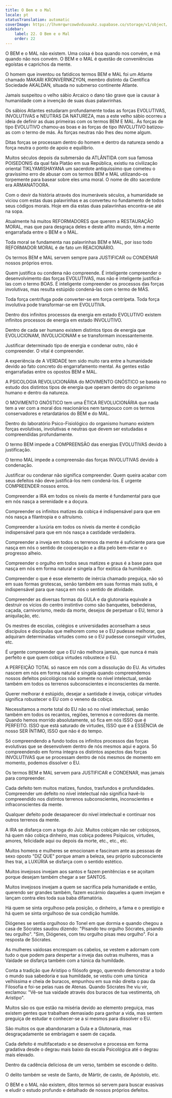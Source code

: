 ```yaml
---
title: O Bem e o Mal
locale: pt
statusTranslation: automatic
coverImage: https://lhvmrqwrcowdvduuaukz.supabase.co/storage/v1/object/public/strapi-uploads/small_cover-educacion-fundamental.webp-2d51a7828a2b1309555be27f7e2a61a0.webp
sidebar:
    label: 22. O Bem e o Mal
    order: 22
---
```

O BEM e o MAL não existem. Uma coisa é boa quando nos convém, e má quando não nos convém. O BEM e o MAL é questão de conveniências egoístas e caprichos da mente.

O homem que inventou os fatídicos termos BEM e MAL foi um Atlante chamado MAKARI KRONVERNKZYON, membro distinto da Científica Sociedade AKALDAN, situada no submerso continente Atlante.

Jamais suspeitou o velho sábio Arcaico o dano tão grave que ia causar à humanidade com a invenção de suas duas palavrinhas.

Os sábios Atlantes estudaram profundamente todas as forças EVOLUTIVAS, INVOLUTIVAS e NEUTRAS DA NATUREZA, mas a este velho sábio ocorreu a ideia de definir as duas primeiras com os termos BEM E MAL. Às forças de tipo EVOLUTIVO chamou-as boas e às forças de tipo INVOLUTIVO batizou-as com o termo de más. Às forças neutras não lhes deu nome algum.

Ditas forças se processam dentro do homem e dentro da natureza sendo a força neutra o ponto de apoio e equilíbrio.

Muitos séculos depois da submersão da ATLÂNTIDA com sua famosa POISEDONIS da qual fala Platão em sua República, existiu na civilização oriental TIKLYAMISHAYANA um sacerdote antiquíssimo que cometeu o gravíssimo erro de abusar com os termos BEM e MAL utilizando-os torpemente para basear sobre eles uma moral. O nome de dito sacerdote era ARMANATOORA.

Com o devir da história através dos inumeráveis séculos, a humanidade se viciou com estas duas palavrinhas e as converteu no fundamento de todos seus códigos morais. Hoje em dia estas duas palavrinhas encontra-se até na sopa.

Atualmente há muitos REFORMADORES que querem a RESTAURAÇÃO MORAL, mas que para desgraça deles e deste aflito mundo, têm a mente engarrafada entre o BEM e o MAL.

Toda moral se fundamenta nas palavrinhas BEM e MAL, por isso todo REFORMADOR MORAL é de fato um REACIONÁRIO.

Os termos BEM e MAL servem sempre para JUSTIFICAR ou CONDENAR nossos próprios erros.

Quem justifica ou condena não compreende. É inteligente compreender o desenvolvimento das forças EVOLUTIVAS, mas não é inteligente justificá-las com o termo BOAS. É inteligente compreender os processos das forças involutivas, mas resulta estúpido condená-las com o termo de MÁS.

Toda força centrífuga pode converter-se em força centrípeta. Toda força involutiva pode transformar-se em EVOLUTIVA.

Dentro dos infinitos processos da energia em estado EVOLUTIVO existem infinitos processos de energia em estado INVOLUTIVO.

Dentro de cada ser humano existem distintos tipos de energia que EVOLUCIONAM, INVOLUCIONAM e se transformam incessantemente.

Justificar determinado tipo de energia e condenar outro, não é compreender. O vital é compreender.

A experiência de A VERDADE tem sido muito rara entre a humanidade devido ao fato concreto do engarrafamento mental. As gentes estão engarrafadas entre os opostos BEM e MAL.

A PSICOLOGIA REVOLUCIONÁRIA do MOVIMENTO GNÓSTICO se baseia no estudo dos distintos tipos de energia que operam dentro do organismo humano e dentro da natureza.

O MOVIMENTO GNÓSTICO tem uma ÉTICA REVOLUCIONÁRIA que nada tem a ver com a moral dos reacionários nem tampouco com os termos conservadores e retardatários do BEM e do MAL.

Dentro do laboratório Psico-Fisiológico do organismo humano existem forças evolutivas, involutivas e neutras que devem ser estudadas e compreendidas profundamente.

O termo BEM impede a COMPREENSÃO das energias EVOLUTIVAS devido à justificação.

O termo MAL impede a compreensão das forças INVOLUTIVAS devido à condenação.

Justificar ou condenar não significa compreender. Quem queira acabar com seus defeitos não deve justificá-los nem condená-los. É urgente COMPREENDER nossos erros.

Compreender a IRA em todos os níveis da mente é fundamental para que em nós nasça a serenidade e a doçura.

Compreender os infinitos matizes da cobiça é indispensável para que em nós nasça a filantropia e o altruísmo.

Compreender a luxúria em todos os níveis da mente é condição indispensável para que em nós nasça a castidade verdadeira.

Compreender a inveja em todos os terrenos da mente é suficiente para que nasça em nós o sentido de cooperação e a dita pelo bem-estar e o progresso alheio.

Compreender o orgulho em todos seus matizes e graus é a base para que nasça em nós em forma natural e singela a flor exótica da humildade.

Compreender o que é esse elemento de inércia chamado preguiça, não só em suas formas grotescas, senão também em suas formas mais sutis, é indispensável para que nasça em nós o sentido de atividade.

Compreender as diversas formas da GULA e da glutonaria equivale a destruir os vícios do centro instintivo como são banquetes, bebedeiras, caçada, carnivorismo, medo da morte, desejos de perpetuar o EU, temor à aniquilação, etc.

Os mestres de escolas, colégios e universidades aconselham a seus discípulos e discípulas que melhorem como se o EU pudesse melhorar, que adquiram determinadas virtudes como se o EU pudesse conseguir virtudes, etc.

É urgente compreender que o EU não melhora jamais, que nunca é mais perfeito e que quem cobiça virtudes robustece o EU.

A PERFEIÇÃO TOTAL só nasce em nós com a dissolução do EU. As virtudes nascem em nós em forma natural e singela quando compreendemos nossos defeitos psicológicos não somente no nível intelectual, senão também em todos os terrenos subconscientes e inconscientes da mente.

Querer melhorar é estúpido, desejar a santidade é inveja, cobiçar virtudes significa robustecer o EU com o veneno da cobiça.

Necessitamos a morte total do EU não só no nível intelectual, senão também em todos os recantos, regiões, terrenos e corredores da mente. Quando hemos morrido absolutamente, só fica em nós ISSO que é PERFEITO. ISSO que está saturado de virtudes, ISSO que é a ESSÊNCIA de nosso SER ÍNTIMO, ISSO que não é do tempo.

Só compreendendo a fundo todos os infinitos processos das forças evolutivas que se desenvolvem dentro de nós mesmos aqui e agora. Só compreendendo em forma íntegra os distintos aspectos das forças INVOLUTIVAS que se processam dentro de nós mesmos de momento em momento, podemos dissolver o EU.

Os termos BEM e MAL servem para JUSTIFICAR e CONDENAR, mas jamais para compreender.

Cada defeito tem muitos matizes, fundos, trasfundos e profundidades. Compreender um defeito no nível intelectual não significa havê-lo compreendido nos distintos terrenos subconscientes, inconscientes e infraconscientes da mente.

Qualquer defeito pode desaparecer do nível intelectual e continuar nos outros terrenos da mente.

A IRA se disfarça com a toga do Juiz. Muitos cobiçam não ser cobiçosos, há quem não cobiça dinheiro, mas cobiça poderes Psíquicos, virtudes, amores, felicidade aqui ou depois da morte, etc., etc., etc.

Muitos homens e mulheres se emocionam e fascinam ante as pessoas de sexo oposto "DIZ QUE" porque amam a beleza, seu próprio subconsciente lhes trai, a LUXÚRIA se disfarça com o sentido estético.

Muitos invejosos invejam aos santos e fazem penitências e se açoitam porque desejam também chegar a ser SANTOS.

Muitos invejosos invejam a quem se sacrifica pela humanidade e então, querendo ser grandes também, fazem escárnio daqueles a quem invejam e lançam contra eles toda sua baba difamatória.

Há quem se sinta orgulhoso pela posição, o dinheiro, a fama e o prestígio e há quem se sinta orgulhoso de sua condição humilde.

Diógenes se sentia orgulhoso do Tonel em que dormia e quando chegou a casa de Sócrates saudou dizendo: "Pisando teu orgulho Sócrates, pisando teu orgulho". "Sim, Diógenes, com teu orgulho pisas meu orgulho". Foi a resposta de Sócrates.

As mulheres vaidosas encrespam os cabelos, se vestem e adornam com tudo o que podem para despertar a inveja das outras mulheres, mas a Vaidade se disfarça também com a túnica da humildade.

Conta a tradição que Aristipo o filósofo grego, querendo demonstrar a todo o mundo sua sabedoria e sua humildade, se vestiu com uma túnica velhíssima e cheia de buracos, empunhou em sua mão direita o pau da Filosofia e foi-se pelas ruas de Atenas. Quando Sócrates lhe viu vir, exclamou: "Vê-se tua vaidade através dos buracos de tua vestimenta, oh Aristipo".

Muitos são os que estão na miséria devido ao elemento preguiça, mas existem gentes que trabalham demasiado para ganhar a vida, mas sentem preguiça de estudar e conhecer-se a si mesmos para dissolver o EU.

São muitos os que abandonaram a Gula e a Glutonaria, mas desgraçadamente se embriagam e saem de caçada.

Cada defeito é multifacetado e se desenvolve e processa em forma gradativa desde o degrau mais baixo da escala Psicológica até o degrau mais elevado.

Dentro da cadência deliciosa de um verso, também se esconde o delito.

O delito também se veste de Santo, de Mártir, de casto, de Apóstolo, etc.

O BEM e o MAL não existem, ditos termos só servem para buscar evasivas e eludir o estudo profundo e detalhado de nossos próprios defeitos.

